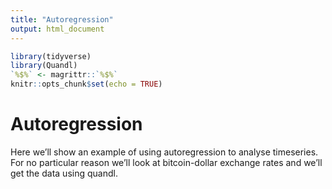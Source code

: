 ```yaml
---
title: "Autoregression"
output: html_document
---
```


```r
library(tidyverse)
library(Quandl)
`%$%` <- magrittr::`%$%`
knitr::opts_chunk$set(echo = TRUE)
```

# Autoregression
Here we'll show an example of using autoregression to analyse timeseries. For no particular reason we'll look at bitcoin-dollar exchange rates and we'll get the data using quandl.

